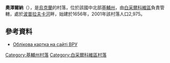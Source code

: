 {{coord|49|38|14|N|30|8|5|E|scale:30000|display=title}}

'''奧澤爾納'''（{{lang-uk|Озерна}}），是[[烏克蘭|烏克蘭]]的村落，位於該國中北部[[基輔州|基輔州]]，由[[白采爾科維區|白采爾科維區]]負責管轄，處於[[波普拉夫卡河|波普拉夫卡河]]畔，始建於1656年，2001年該村落人口2,975。

==參考資料==
* [http://gska2.rada.gov.ua/pls/z7502/A005?rdat1=20.10.2003&rf7571=15069 Облікова картка на сайті ВРУ]{{dead link|date=2017年12月 |bot=InternetArchiveBot |fix-attempted=yes }}

{{DEFAULTSORT:Озерна}}
[[Category:基輔州村落|Category:基輔州村落]]
[[Category:白采爾科維區村落|Category:白采爾科維區村落]]


{{Kiev-geo-stub}}